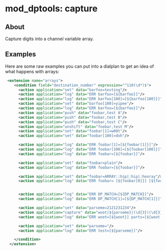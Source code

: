 
# mod_dptools: capture 

 

## About

Capture digits into a channel variable array. 

## Examples

Here are some raw examples you can put into a dialplan to get an idea of what happens with arrays:

```xml
 <extension name="arrays">
    <condition field="destination_number" expression="^110(\d*)$">
      <action application="set" data="barfoo=testing"/>
      <action application="log" data="ERR barfoo=[${barfoo}]"/>
      <action application="log" data="ERR barfoo[100]=[${barfoo[100]}]"/>
      <action application="set" data="barfoo[100]=yipee"/>
      <action application="log" data="ERR barfoo=[${barfoo}]"/>
      <action application="push" data="foobar,test A"/>
      <action application="push" data="foobar,test B"/>
      <action application="push" data="foobar,test C"/>
      <action application="unshift" data="foobar,test M"/>
      <action application="set" data="foobar[1]=w00t"/>
      <action application="set" data="foobar[100]=doh"/>

      <action application="log" data="ERR foobar[1]=[${foobar[1]}]"/>
      <action application="log" data="ERR foobar[100]=[${foobar[100]}]"/>
      <action application="log" data="ERR foobar=[${foobar}]"/>

      <action application="set" data="foobar=plain"/>
      <action application="log" data="ERR foobar=[${foobar}]"/>

      <action application="set" data="foobar=ARRAY::hip|:hip|:hooray"/>
      <action application="log" data="ERR foobar= [${foobar[0]}] [${foobar[1]}] [${foobar[2]}]"/>


      <action application="log" data="ERR DP_MATCH=[${DP_MATCH}]"/>
      <action application="log" data="ERR DP_MATCH[1]=[${DP_MATCH[1]}]"/>

      <action application="set" data="parseme=2121231234"/>
      <action application="capture" data="woot|${parseme}|(\d{3})(\d{3})(\d{4})"/>
      <action application="log" data="ERR woot=[${woot}] parts=[${woot[1]}] [${woot[2]}] [${woot[3]}]"/>

      <action application="set" data="parseme="/>
      <action application="log" data="ERR test=[${parseme}]"/>

    </condition>
  </extension>
```



